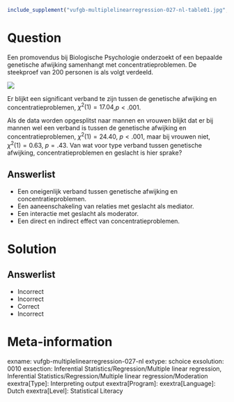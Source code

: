 ```r
include_supplement("vufgb-multiplelinearregression-027-nl-table01.jpg", recursive = TRUE)
```

Question
========

Een promovendus bij Biologische Psychologie onderzoekt of een bepaalde genetische afwijking samenhangt met concentratieproblemen. De steekproef van 200 personen is als volgt verdeeld.

![](vufgb-multiplelinearregression-027-nl-table01.jpg)
  
Er blijkt een significant verband te zijn tussen de genetische afwijking en concentratieproblemen, $\chi^{2}(1) = 17.04$,$p < .001$.  

Als de data worden opgesplitst naar mannen en vrouwen blijkt dat er bij mannen wel een verband is tussen de genetische afwijking en concentratieproblemen, $\chi^{2}(1) = 24.40$, $p < .001$, maar bij vrouwen niet, $\chi^{2}(1) = 0.63$, $p = .43$. Van wat voor type verband tussen genetische afwijking, concentratieproblemen en geslacht is hier sprake?
  
Answerlist
----------
* Een oneigenlijk verband tussen genetische afwijking en concentratieproblemen.
* Een aaneenschakeling van relaties met geslacht als mediator.
* Een interactie met geslacht als moderator.
* Een direct en indirect effect van concentratieproblemen.

Solution
========

Answerlist
----------
* Incorrect
* Incorrect
* Correct
* Incorrect

Meta-information
================
exname: vufgb-multiplelinearregression-027-nl
extype: schoice
exsolution: 0010
exsection: Inferential Statistics/Regression/Multiple linear regression, Inferential Statistics/Regression/Multiple linear regression/Moderation
exextra[Type]: Interpreting output
exextra[Program]: 
exextra[Language]: Dutch
exextra[Level]: Statistical Literacy
